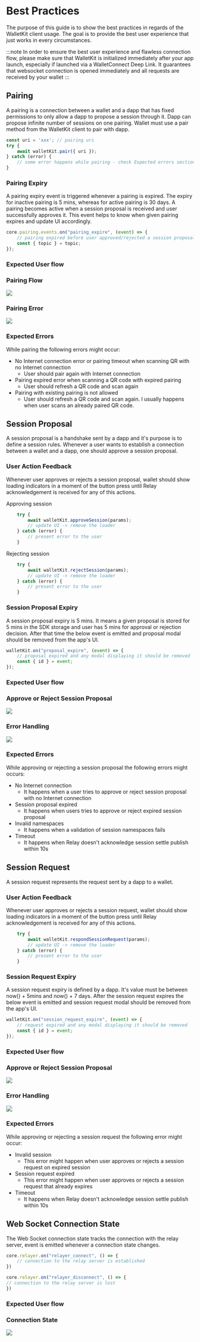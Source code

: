 # Best Practices

The purpose of this guide is to show the best practices in regards of the WalletKit client usage. The goal is to provide the best user experience that just works in every circumstances.

:::note
In order to ensure the best user experience and flawless connection flow, please make sure that WalletKit is initialized immediately after your app launch, especially if launched via a WalletConnect Deep Link. It guarantees that websocket connection is opened immediately and all requests are received by your wallet
:::

## Pairing

A pairing is a connection between a wallet and a dapp that has fixed permissions to only allow a dapp to propose a session through it. Dapp can propose infinite number of sessions on one pairing. Wallet must use a pair method from the WalletKit client to pair with dapp.

```typescript
const uri = 'xxx'; // pairing uri
try {
    await walletKit.pair({ uri });
} catch (error) {
    // some error happens while pairing - check Expected errors section
}
``` 

### Pairing Expiry

A pairing expiry event is triggered whenever a pairing is expired. The expiry for inactive pairing is 5 mins, whereas for active pairing is 30 days. A pairing becomes active when a session proposal is received and user successfully approves it. This event helps to know when given pairing expires and update UI accordingly.

```typescript
core.pairing.events.on("pairing_expire", (event) => {
    // pairing expired before user approved/rejected a session proposal
    const { topic } = topic;
});
```
### Expected User flow

### Pairing Flow

![](/assets/pairing.gif)

### Pairing Error

![](/assets/pairing_error.gif)

### Expected Errors

While pairing the following errors might occur:

- No Internet connection error or pairing timeout when scanning QR with no Internet connection
  - User should pair again with Internet connection
- Pairing expired error when scanning a QR code with expired pairing
  - User should refresh a QR code and scan again
- Pairing with existing pairing is not allowed
  - User should refresh a QR code and scan again. I usually happens when user scans an already paired QR code.

## Session Proposal

A session proposal is a handshake sent by a dapp and it's purpose is to define a session rules. Whenever a user wants to establish a connection between a wallet and a dapp, one should approve a session proposal.

### User Action Feedback

Whenever user approves or rejects a session proposal, wallet should show loading indicators in a moment of the button press until Relay acknowledgement is received for any of this actions.

Approving session
```typescript
    try {
        await walletKit.approveSession(params);
        // update UI -> remove the loader
    } catch (error) {
        // present error to the user
    }
```
Rejecting session
```typescript
    try {
        await walletKit.rejectSession(params);
        // update UI -> remove the loader
    } catch (error) {
        // present error to the user
    }
```

### Session Proposal Expiry

A session proposal expiry is 5 mins. It means a given proposal is stored for 5 mins in the SDK storage and user has 5 mins for approval or rejection decision. After that time the below event is emitted and proposal modal should be removed from the app's UI.

```typescript
walletKit.on("proposal_expire", (event) => {
    // proposal expired and any modal displaying it should be removed
    const { id } = event;
});
```

### Expected User flow

### Approve or Reject Session Proposal

![](/assets/pairing.gif)

### Error Handling

![](/assets/proposal_error.gif)

### Expected Errors

While approving or rejecting a session proposal the following errors might occurs:

- No Internet connection
  - It happens when a user tries to approve or reject session proposal with no Internet connection
- Session proposal expired
  - It happens when users tries to approve or reject expired session proposal
- Invalid namespaces
  - It happens when a validation of session namespaces fails
- Timeout
  - It happens when Relay doesn't acknowledge session settle publish within 10s

## Session Request

A session request represents the request sent by a dapp to a wallet.

### User Action Feedback

Whenever user approves or rejects a session request, wallet should show loading indicators in a moment of the button press until Relay acknowledgement is received for any of this actions.

```typescript
    try {
        await walletKit.respondSessionRequest(params);
        // update UI -> remove the loader
    } catch (error) {
        // present error to the user
    }
```

### Session Request Expiry

A session request expiry is defined by a dapp. It's value must be between now() + 5mins and now() + 7 days. After the session request expires the below event is emitted and session request modal should be removed from the app's UI.

```typescript
walletKit.on("session_request_expire", (event) => {
    // request expired and any modal displaying it should be removed
    const { id } = event;
});
```

### Expected User flow

### Approve or Reject Session Proposal

![](/assets/session_request.gif)

### Error Handling

![](/assets/session_request_error.gif)

### Expected Errors

While approving or rejecting a session request the following error might occur:

- Invalid session
  - This error might happen when user approves or rejects a session request on expired session
- Session request expired
  - This error might happen when user approves or rejects a session request that already expires
- Timeout
  - It happens when Relay doesn't acknowledge session settle publish within 10s

## Web Socket Connection State

The Web Socket connection state tracks the connection with the relay server, event is emitted whenever a connection state changes.

```typescript
core.relayer.on("relayer_connect", () => {
    // connection to the relay server is established
})

core.relayer.on("relayer_disconnect", () => {
// connection to the relay server is lost
})

```

### Expected User flow

### Connection State

![](/assets/connection_state.gif)
